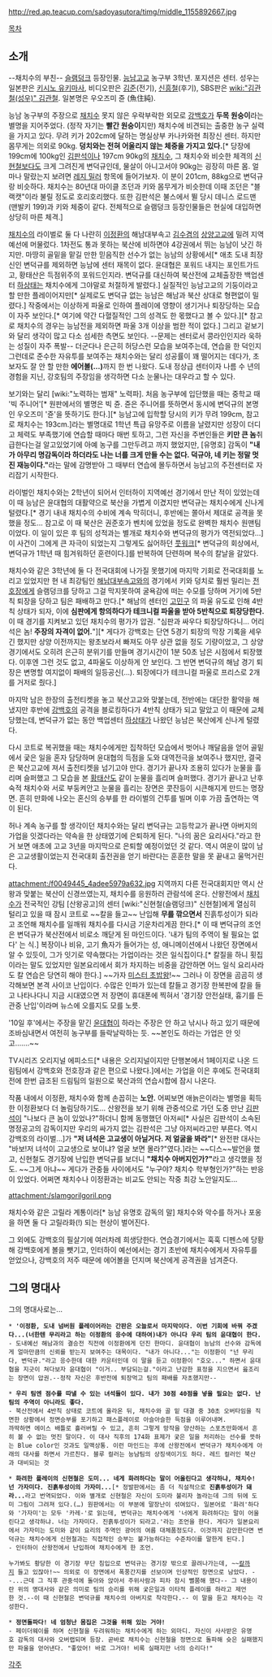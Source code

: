 http://red.ap.teacup.com/sadoyasutora/timg/middle_1155892667.jpg

[[목차]]

== 소개 ==
--채치수의 부친--
[[슬램덩크]] 등장인물. [[능남]]고교 농구부 3학년. 포지션은 센터. 
성우는 일본판은 [[키시노 유키마사]], 비디오판은 [[김준]](전기), [[신흥철]](후기), SBS판은 [[wiki:"김관철(성우)" 김관철]].
일본명은 우오즈미 쥰 (魚住純).

능남 농구부의 주장으로 [[채치수]] 못지 않은 우락부락한 외모로 [[강백호]]가 '''두목 원숭이'''라는 별명을 지어주었다. (정작 자기는 '''빨간 원숭이'''지만) 채치수에 비견되는 출중한 농구 실력을 가지고 있다. 무려 키가 202cm에 달하는 명실상부 카나카와현 최장신 센터. 하지만 몸무게는 의외로 90kg. '''덩치와는 전혀 어울리지 않는 체중을 가지고 있다.'''[* 당장에 199cm에 100kg인 [[김판석]]이나 197cm 90kg의 [[채치수]], 그 채치수와 비슷한 체격의 [[신현철]]보다도 크게 그려진게 변덕규인데, 물살이 아니고서야 90kg는 굉장히 마른 몸. 얼마나 말랐는지 보려면 [[레지 밀러]] 항목에 들어가보자. 이 분이 201cm, 88kg으로 변덕규랑 비슷하다. 채치수는 80년대 마이클 조던과 키와 몸무게가 비슷한데 이때 조던은 "블랙캣"이라 불릴 정도로 호리호리했다. 또한 김판석은 불스에서 뛸 당시 데니스 로드맨(맨발키 199)과 키와 체중이 같다. 전체적으로 슬램덩크 등장인물들은 현실에 대입하면 상당히 마른 체격.]

[[채치수]]의 라이벌로 둘 다 나란히 [[이정환]]의 해남대부속고 [[김수겸]]의 [[상양]]고교에 밀려 지역예선에 머물렀다. 1차전도 통과 못하는 북산에 비하면야 4강권에서 뛰는 능남이 낫긴 하지만. 마땅히 골밑을 맡길 만한 믿음직한 선수가 없는 능남의 상황에서[* 애초 도내 최장신인 변덕규를 제외하면 능남에 센터 재목이 없다. 윤대협은 포워드 내지는 포인트가드고, 황태산은 득점위주의 포워드인지라. 변덕규를 대신하여 북산전에 교체출장한 백업센터 [[하상태]]는 채치수에게 그야말로 처절하게 발렸다.] 실질적인 능남고교의 기둥이라고 할 만한 플레이어지만[* 실제로도 변덕규 없는 능남은 해남과 북산 상대로 형편없이 밀렸다.] 작중에서는 이상하게 파울로 인하여 플레이에 영향이 생기거나 퇴장당하는 모습이 자주 보인다.[* 여기에 약간 다혈질적인 그의 성격도 한 몫했다고 볼 수 있다.][* 참고로 채치수의 경우는 능남전을 제외하면 파울 3개 이상을 범한 적이 없다.] 그리고 겉보기와 달리 생각이 많고 다소 섬세한 측면도 보인다. --문제는 센터로서 콩라인인지라 욱하는 성질이 자주 폭발-- 더군다나 은근히 허당스런 모습을 보여주는데, 연습을 한 덕인지 그런데로 준수한 자유투를 보여주는 채치수와는 달리 성공률이 꽤 떨어지는 데다가, 초보자도 잘 안 할 만한 '''에어볼(...)'''까지 한 번 나왔다. 도내 정상급 센터이자 나름 수 년의 경험을 지닌, 강호팀의 주장임을 생각하면 다소 눈물나는 대우라고 할 수 있다.

보기와는 달리 [wiki:"노력하는 범재" 노력파]. 처음 농구부에 입단했을 때는 중학교 때 '빅 주니어'[* 원판에서의 별명은 빅 쥰. 쥰은 주니어를 뜻하면서 동시에 변덕규의 본명인 우오즈미 '쥰'을 뜻하기도 한다.][* 능남고에 입학할 당시의 키가 무려 199cm, 참고로 채치수는 193cm.]라는 별명대로 1학년 특급 유망주로 이름을 날렸지만 성장이 더디고 체력도 부족했기에 연습할 때마다 매번 토하고, 그런 자신을 주변인들은 '''키만 큰 놈'''취급한다는걸 알고있었기에 아예 농구를 그만두려고 까지 했었지만, [유명호] 감독이 '''"내가 아무리 명감독이라 하더라도 나는 너를 크게 만들 수는 없다. 덕규야, 네 키는 정말 멋진 재능이다."'''라는 말에 감명받아 그 때부터 연습에 몰두하면서 능남고의 주전센터로 자리잡기 시작한다.

라이벌인 채치수와는 2학년이 되어서 인터하이 지역예선 경기에서 만난 적이 있었는데 이 때 능남은 윤대협의 대활약으로 북산을 가볍게 이겼지만 변덕규는 채치수에게 신나게 털렸다.[* 경기 내내 채치수의 수비에 계속 막히더니, 후반에는 쫄아서 제대로 공격을 못 했을 정도...  참고로 이 때 북산은 권준호가 벤치에 있었을 정도로 완벽한 채치수 원맨팀이었다. 이 일이 있은 후 팀의 성적과는 별개로 채치수와 변덕규의 평가가 역전되었다...] 이 사건이 그에게 큰 자극이 되었는지 그렇게도 싫어하던 [[풋워크]][* 변덕규의 회상에서, 변덕규가 1학년 때 힘겨워하던 훈련이다.]를 반복하여 단련하며 복수의 칼날을 갈았다.

채치수와 같은 3학년에 둘 다 전국대회에 나가질 못했기에 마지막 기회로 전국대회를 노리고 있었지만 현 내 최강팀인 [[해남대부속고]]와의 경기에서 키와 덩치로 훨씬 밀리는 [[전호장]]에게 슬램덩크를 당하고 그걸 막지못하여 굴욕감에 떠는 수모를 당하며 거기에 5반칙 퇴장을 당하고 팀은 패배하고 만다.[* 해남의 센터인 [[고민구]] 의 파울 유도로 인해 4반칙 상태가 되자, 이에 '''심판에게 항의하다가 테크니컬 파울을 받아 5반칙으로 퇴장당한다.''' 이 때 경기를 지켜보고 있던 채치수의 평가가 압권. "심판과 싸우다 퇴장당하다니... 어리석은 놈! '''주장의 자격이 없어.'''"][* 게다가 강백호는 단연 5경기 퇴장의 막장 기록을 세우긴 했지만 상양 이전까지는 왕초보라서 빠져도 아무 상관 없을 정도 기량이었고, 그 상양 경기에서도 오히려 은근히 분위기를 만들며 경기시간이 1분 50초 남은 시점에서 퇴장했다. 이후엔 그런 것도 없고, 4파울도 이상하게 안 보인다. 그 반면 변덕규의 해남 경기 퇴장은 변명할 여지없이 패배의 일등공신(...). 퇴장에다가 테크니컬 파울로 프리스로 2개를 거저로 줬다.]

마지막 남은 한장의 출전티켓을 놓고 북산고교와 맞붙는데, 전반에는 대단한 활약을 해냈지만 후반에 [[강백호]]의 공격을 블로킹하다가 4반칙 상태가 되고 말았고 이 때문에 교체당했는데, 변덕규가 없는 동안 백업센터 [[하상태]]가 나왔던 능남은 북산에게 신나게 털렸다.

다시 코트로 복귀했을 때는 채치수에게만 집착하던 모습에서 벗어나 깨달음을 얻어 골밑에서 궃은 일을 혼자 담당하며 윤대협의 득점을 도와 대역전극을 보여주나 했지만, 결국은 북산고교에 져서 출전티켓을 넘기고야 만다. 경기가 끝나자 조용히 있다가 눈물을 흘리며 슬퍼했고 그 모습을 본 [[황태산]]도 같이 눈물을 흘리며 슬퍼했다. 경기가 끝나고 난후 숙적 채치수와 서로 부둥켜안고 눈물을 흘리는 장면은 콧잔등이 시큰해지게 만드는 명장면. 흔히 만화에 나오는 혼신의 승부를 한 라이벌의 건투를 빌며 이후 가끔 출연하는 역이 된다.

허나 계속 농구를 할 생각이던 채치수와는 달리 변덕규는 고등학교가 끝나면 아버지의 가업을 잇겠다라는 약속을 한 상태였기에 은퇴하게 된다. "나의 꿈은 요리사다."라고 한 거 보면 애초에 고교 3년을 마지막으로 은퇴할 예정이었던 것 같다. 역시 여운이 많이 남은 고교생활이었는지 전국대회 출전권을 얻기 바란다는 훈훈한 말을 못 끝내고 울먹거린다.

attachment:/f0049445_4adee5979a632.jpg
지역까지 다른 전국대회지만 역시 산왕과 맞붙는 북산이 신경쓰였는지, 채치수를 응원하러 관람석에 온다. 산왕전에서 [[채치수]]가 전국적인 강팀 [산왕공고]의 센터 [wiki:"신현철(슬램덩크)" 신현철]에게 열심히 털리고 있을 때 잠시 코트로 ~~칼을 들고~~ 난입해 '''무를 깎으면서''' 진흙투성이가 되라고 조언해 채치수를 일깨워 채치수를 다시금 기운차리게끔 한다.[* 이 때 변덕규의 조언은 변덕규가 북산전에서 비로소 깨닫게 된 마인드이다. '내가 팀의 주역이 될 필요는 없다' 는 식.] 복장이나 비유, 고기 魚자가 들어가는 성, 애니메이션에서 나왔던 장면에서 알 수 있듯이, 그가 잇기로 약속했다는 가업이라는 것은 일식집이다.[* 칼질을 하니 횟집이라는 말도 있었지만 일본요리에서 회가 차지하는 비중을 감안하면 어느 일식 요리사라도 칼 연습은 당연히 해야 한다.] ~~가자 [[미스터 초밥왕]]!~~ 그러나 이 장면을 곰곰히 생각해보면 본격 사이코 난입이다. 수많은 인파가 있는데 칼들고 경기장 한복판에 칼을 들고 나타나다니 지금 시대였으면 저 장면이 휴대폰에 찍혀서 '경기장 안전실태, 흉기를 든 관중 난입'이라며 뉴스에 오를지도 모를 노릇. 

'10일 후'에서는 주장을 맡긴 [[윤대협]]이 하라는 주장은 안 하고 낚시나 하고 있기 때문에 조바심내면서 여전히 농구부를 들락날락하는 듯. ~~본인도 하라는 가업은 안 잇고…….~~

TV시리즈 오리지널 에피소드[* 내용은 오리지널이지만 단행본에서 1페이지로 나온 드림팀에서 강백호와 전호장과 같은 편으로 나왔다.]에서는 가업을 이은 후에도 전국대회 전에 한번 급조된 드림팀의 일원으로 북산과의 연습시합에 잠시 나온다.

작품 내에서 이정환, 채치수와 함께 손꼽히는 '''노안.''' 어찌보면 애늙은이라는 별명을 획득한 이정환보다 더 놀림당하기도... 산왕전을 보기 위해 관중석으로 가던 도중 만난 [[김판석]]이 "나보다 큰 놈이 있었나?"하더니 함께 동행했던 아저씨[* 사실은 김판석이 소속된 명정공고의 감독이지만 우리의 싸가지 없는 김판석은 그냥 아저씨라고만 부른다. 역시 강백호의 라이벌...]가 '''"저 녀석은 고교생이 아닐거다. 저 얼굴을 봐라"'''[* 완전판 대사는 "바보!저 녀석이 고교생으로 보이냐? 얼굴 보면 몰라?"였다.]라는 ~~디스~~발언을 했고, 신현철도 경기장에 난입한 변덕규를 보더니 '''"채치수 아버지인가?"'''라고 생각했을 정도. ~~그게 아냐~~ 게다가 관중들 사이에서도 "누구야? 채치수 학부형인가?"하는 반응이 있었다. 어쩌면 채치수나 이정환과는 비교도 안되는 작중 최강 노안일지도...

attachment:/slamgorilgoril.png

채치수와 같은 고릴라 계통이라[* 능남 유명호 감독의 말] 채치수와 악수를 하거나 포옹을 하면 둘 다 고릴라화(!) 되는 현상이 벌어진다.

그 외에도 강백호의 필살기에 여러차례 희생당한다. 연습경기에서는 훅훅 디펜스에 당황해 강백호에게 볼을 뺏기고, 인터하이 예선에서는 경기 초반에 채치수에게서 자유투를 얻었으나, 강백호의 저주 때문에 에어볼을 던지며 북산에게 공격권을 넘겨준다. 

== 그의 명대사 ==
그의 명대사로는...

 * ''''이정환, 도내 넘버원 플레이어라는 간판은 오늘로서 마지막이다.  이번 기회에 바꿔 주겠다...(너한텐 무리라고 하는 이정환의 응수에 대하여)내가 아니다 우리 팀의 윤대협이 한다.'''
 - 도내예선 해남과의 결승전 직전에 이정환에게 던진 한마디. 윤대협이 능남의 선수와 감독에게 얼마만큼의 신뢰를 받는지 보여주는 대목이다. "내가 아니다..."는 이정환이 "넌 무리다, 변덕규."라고 응수한데 대한 카운터인데 이 말을 듣고 이정환이 "호오..." 하면서 윤대협을 지긋이 쳐다보자 윤대협이 "이거.. 부담되는걸."이라고 난감한 표정을 지으면서 읊조리는 장면이 압권.--정작 자신은 후반전에 퇴장먹고 팀의 패배를 자초했지만--

 * '''우리 팀엔 점수를 따낼 수 있는 녀석들이 있다. 내가 30점 40점을 넣을 필요는 없다. 난 팀의 주역이 아니라도 좋다.''' 
 - 북산전에서 4반칙 상태로 코트에 올라온 뒤, 채치수와 골 밑 대결 중 30초 오버타임을 직면한 상황에서 정면승부를 포기하고 패스플레이로 아슬아슬한 득점을 이루어내며.
 까딱하면 에이스 배틀로 흘러버릴 수 있고, 흔히 그렇게 망작을 양산하는 스포츠만화에서 흔히 볼 수 없는 멋진 말이다. 이 대사 직후의 174화 표제가 궂은 일을 처리하는 선수를 뜻하는 Blue color인 것과도 일맥상통. 이런 마인드는 후에 산왕전에서 변덕규가 채치수에게 아래의 대사를 하면서 가르친다. 블루 컬러는 능남팀의 상징색이기도 하다. 레드 컬러인 북산과 대비되는 것

 * '''화려한 플레이의 신현철은 도미... 네게 화려하다는 말이 어울린다고 생각하냐, 채치수! 넌 가자미다. 진흙투성이의 가자미...'''[* 정발판에서는 좀 더 직설적으로 '''진흙투성이가 돼라...'''라고 번역되었다. 이와 별개로 신현철은 자신이 도미라 불리자 놀라는데 그의 뒤에 도미 그림이 그려져 있다.(…) 원판에서는 이 부분에 말장난이 섞여있다. 일본어로 '화려'하다와 '가자미'는 모두 '카레-'로 읽는데, 변덕규는 채치수에게 '너에게 화려하다는 말이 어울린다고 생각하냐. 너는 가자미다. 진흙투성이가 되라고.'라는 조언을 한다. 게다가 일본요리에서 가자미는 도미와 같이 요리의 주역인 광어의 여름 대체품정도다. 이것까지 감안한다면 변덕규는 채치수에게 신현철과는 직접적인 승부는 불가능하다는 수준차이를 말한게 된다.]
 - 인터하이 산왕전에서 난입하여 채치수에게 한 조언.

 누가봐도 황당한 이 경기장 무단 침입으로 변덕규는 경기장 밖으로 끌려나가는데, ~~[[칼]]까지 들고 있잖아!~~ 의외로 이 장면에서 폭풍간지를 선보이며 인상적인 장면으로 남았다. --...근데 그 직후 관중석에 돌아와 앉아서 주위사람과 피차 잠시 뻘쭘해 했다-- 그 내용이란 위의 명대사와 같은 의미로 팀의 승리를 위해 궂은일과 이타적 플레이를 하라고 제언한 것.--이 때 신현철은 변덕규를 채치수의 아버지로 착각한다.-- 이 말을 듣고 채치수는 각성한다.

 * '''정면돌파다! 네 엄청난 몸집은 그것을 위해 있는 거야!'''
 - 페이더웨이를 하며 신현철을 두려워하는 채치수에게 하는 외마디. 자신이 사사받은 유명호 감독의 대사와 오버랩되며 등장. 곧바로 채치수는 신현철을 정면으로 돌파해 슛은 실패했지만 파울을 얻어낸다. "좋았어! 바로 그거야! 비록 실패지만 너의 승리다!"



[[각주]]
